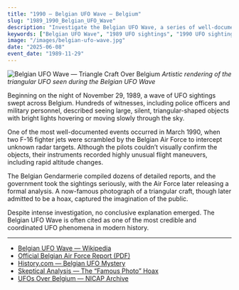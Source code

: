 ```yaml
---
title: "1990 — Belgian UFO Wave — Belgium"
slug: "1989_1990_Belgian_UFO_Wave"
description: "Investigate the Belgian UFO Wave, a series of well-documented sightings of large, triangular crafts between 1989 and 1990, supported by radar data, police reports, and military involvement."
keywords: ["Belgian UFO Wave", "1989 UFO sightings", "1990 UFO sightings", "triangle UFO", "Belgium UFO", "military UFO scramble", "radar UFO tracking", "UFO history", "Gendarmerie reports", "Eupen UFO"]
image: "/images/belgian-ufo-wave.jpg"
date: "2025-06-08"
event_date: "1989-11-29"
---
```


![Belgian UFO Wave — Triangle Craft Over Belgium](/images/belgian-ufo-wave.jpg)
*Artistic rendering of the triangular UFO seen during the Belgian UFO Wave*

Beginning on the night of November 29, 1989, a wave of UFO sightings swept across Belgium. Hundreds of witnesses, including police officers and military personnel, described seeing large, silent, triangular-shaped objects with bright lights hovering or moving slowly through the sky.

One of the most well-documented events occurred in March 1990, when two F-16 fighter jets were scrambled by the Belgian Air Force to intercept unknown radar targets. Although the pilots couldn’t visually confirm the objects, their instruments recorded highly unusual flight maneuvers, including rapid altitude changes.

The Belgian Gendarmerie compiled dozens of detailed reports, and the government took the sightings seriously, with the Air Force later releasing a formal analysis. A now-famous photograph of a triangular craft, though later admitted to be a hoax, captured the imagination of the public.

Despite intense investigation, no conclusive explanation emerged. The Belgian UFO Wave is often cited as one of the most credible and coordinated UFO phenomena in modern history.

---

- [Belgian UFO Wave — Wikipedia](https://en.wikipedia.org/wiki/Belgian_UFO_wave)
- [Official Belgian Air Force Report (PDF)](https://www.ufoevidence.org/documents/doc408.htm)
- [History.com — Belgian UFO Mystery](https://www.history.com/news/triangle-ufo-belgium-1990)
- [Skeptical Analysis — The “Famous Photo” Hoax](https://skeptoid.com/episodes/4371)
- [UFOs Over Belgium — NICAP Archive](https://www.nicap.org/reports/belgium90.htm)
